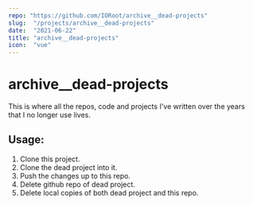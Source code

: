 ```yaml
---
repo: "https://github.com/IORoot/archive__dead-projects"
slug:  "/projects/archive__dead-projects"
date:  "2021-06-22"
title: "archive__dead-projects"
icon:  "vue"
---
```



# archive__dead-projects

This is where all the repos, code and projects I've written over the years that I no longer use lives.

## Usage:

1. Clone this project.
2. Clone the dead project into it.
3. Push the changes up to this repo.
4. Delete github repo of dead project.
5. Delete local copies of both dead project and this repo.

